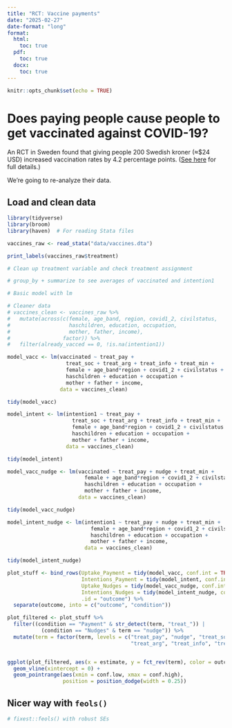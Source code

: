 ```yaml
---
title: "RCT: Vaccine payments"
date: "2025-02-27"
date-format: "long"
format:
  html:
    toc: true
  pdf:
    toc: true
  docx:
    toc: true
---
```


```r
knitr::opts_chunk$set(echo = TRUE)
```

# Does paying people cause people to get vaccinated against COVID-19?

An RCT in Sweden found that giving people 200 Swedish kroner (≈$24 USD) increased vaccination rates by 4.2 percentage points. ([See here](https://www.science.org/doi/full/10.1126/science.abm0475) for full details.) 

We're going to re-analyze their data.


## Load and clean data

```r
library(tidyverse)
library(broom)
library(haven)  # For reading Stata files

vaccines_raw <- read_stata("data/vaccines.dta")
```

```r
print_labels(vaccines_raw$treatment)
```

```r
# Clean up treatment variable and check treatment assignment
```


```r
# group_by + summarize to see averages of vaccinated and intention1
```


```r
# Basic model with lm
```


```r
# Cleaner data
# vaccines_clean <- vaccines_raw %>% 
#   mutate(across(c(female, age_band, region, covid1_2, civilstatus, 
#                   haschildren, education, occupation, 
#                   mother, father, income),
#                 factor)) %>% 
#   filter(already_vacced == 0, !is.na(intention1))
```


```r
model_vacc <- lm(vaccinated ~ treat_pay + 
                   treat_soc + treat_arg + treat_info + treat_min +
                   female + age_band*region + covid1_2 + civilstatus +
                   haschildren + education + occupation + 
                   mother + father + income,
                 data = vaccines_clean)

tidy(model_vacc)
```

```r
model_intent <- lm(intention1 ~ treat_pay + 
                     treat_soc + treat_arg + treat_info + treat_min +
                     female + age_band*region + covid1_2 + civilstatus +
                     haschildren + education + occupation + 
                     mother + father + income,
                   data = vaccines_clean)

tidy(model_intent)
```

```r
model_vacc_nudge <- lm(vaccinated ~ treat_pay + nudge + treat_min +
                         female + age_band*region + covid1_2 + civilstatus +
                         haschildren + education + occupation + 
                         mother + father + income,
                       data = vaccines_clean)

tidy(model_vacc_nudge)

model_intent_nudge <- lm(intention1 ~ treat_pay + nudge + treat_min +
                           female + age_band*region + covid1_2 + civilstatus +
                           haschildren + education + occupation + 
                           mother + father + income,
                         data = vaccines_clean)

tidy(model_intent_nudge)
```

```r
plot_stuff <- bind_rows(Uptake_Payment = tidy(model_vacc, conf.int = TRUE), 
                        Intentions_Payment = tidy(model_intent, conf.int = TRUE), 
                        Uptake_Nudges = tidy(model_vacc_nudge, conf.int = TRUE),
                        Intentions_Nudges = tidy(model_intent_nudge, conf.int = TRUE),
                        .id = "outcome") %>% 
  separate(outcome, into = c("outcome", "condition"))

plot_filtered <- plot_stuff %>% 
  filter((condition == "Payment" & str_detect(term, "treat_")) |
           (condition == "Nudges" & term == "nudge")) %>% 
  mutate(term = factor(term, levels = c("treat_pay", "nudge", "treat_soc", 
                                        "treat_arg", "treat_info", "treat_min")))


ggplot(plot_filtered, aes(x = estimate, y = fct_rev(term), color = outcome)) +
  geom_vline(xintercept = 0) +
  geom_pointrange(aes(xmin = conf.low, xmax = conf.high),
                  position = position_dodge(width = 0.25))
```

## Nicer way with `feols()`

```r
# fixest::feols() with robust SEs
```
